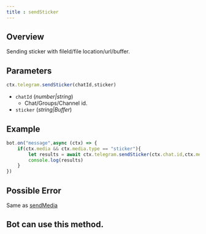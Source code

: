 ```yaml
---
title : sendSticker
---
```

## Overview
Sending sticker with fileId/file location/url/buffer.
## Parameters
```ts  
ctx.telegram.sendSticker(chatId,sticker)
```
- `chatId` (_number|string_)
    - Chat/Groups/Channel id.
- `sticker` (_string|Buffer_)
## Example
```ts highlight=3
bot.on("message",async (ctx) => {
    if(ctx.media && ctx.media.type == "sticker"){
        let results = await ctx.telegram.sendSticker(ctx.chat.id,ctx.media.fileId) 
        console.log(results)
    }
})
```
## Possible Error
Same as [sendMedia](/methods/Media/sendMedia#possibleerror)
## Bot can use this method.